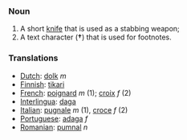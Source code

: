 ===Noun===
#A short [[knife]] that is used as a stabbing weapon;
#A text character ('''&dagger;''') that is used for footnotes.

===Translations===
*[[Dutch]]: [[dolk]] ''m''
*[[Finnish]]: [[tikari]]
*[[French]]: [[poignard]] ''m'' (1); [[croix]] ''f'' (2)
*[[Interlingua]]: [[daga]]
*[[Italian]]: [[pugnale]] ''m'' (1), [[croce]] ''f'' (2)
*[[Portuguese]]: [[adaga]] ''f''
*[[Romanian]]: [[pumnal]] ''n''